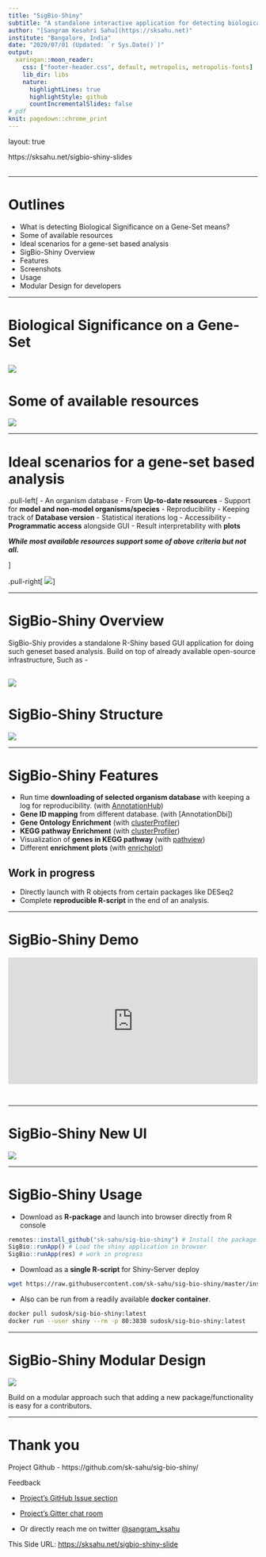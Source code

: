 ```yaml
---
title: "SigBio-Shiny"
subtitle: "A standalone interactive application for detecting biological significance on a Gene-Set"
author: "[Sangram Kesahri Sahu](https://sksahu.net)"
institute: "Bangalore, India"
date: "2020/07/01 (Updated: `r Sys.Date()`)"
output:
  xaringan::moon_reader:
    css: ["footer-header.css", default, metropolis, metropolis-fonts]
    lib_dir: libs
    nature:
      highlightLines: true
      highlightStyle: github
      countIncrementalSlides: false
# pdf
knit: pagedown::chrome_print
---
```


layout: true

<div class="my-footer"><span>
https://sksahu.net/sigbio-shiny-slides    
&emsp;&emsp;&emsp;&emsp;&emsp;&emsp;&emsp;&emsp;&emsp;</span></div> 

---

# Outlines

- What is detecting Biological Significance on a Gene-Set means?
- Some of available resources
- Ideal scenarios for a gene-set based analysis
- SigBio-Shiny Overview
- Features
- Screenshots
- Usage
- Modular Design for developers

---

# Biological Significance on a Gene-Set

![](img/geneset-analysis-overview.png)
---

# Some of available resources 

![](img/geneset-other-resource.png)

---

# Ideal scenarios for a gene-set based analysis

.pull-left[
- An organism database
  - From **Up-to-date resources**
  - Support for **model and non-model organisms/species**
- Reproducibility
  - Keeping track of **Database version**
  - Statistical iterations log
- Accessibility
  - **Programmatic access** alongside GUI
  - Result interpretability with **plots**

***While most available resources support some of above criteria but not all.***

]

.pull-right[
![](img/geneset-reproducibility.png)
]

---

# SigBio-Shiny Overview

SigBio-Shiy provides a standalone R-Shiny based GUI application for doing such geneset based analysis. Build on top of already available open-source infrastructure, Such as - 

![](img/SigBio-Shiny-Overview.png)
---

# SigBio-Shiny Structure

![](img/SigBio-Shiny-Structure.png)

---

# SigBio-Shiny Features

- Run time **downloading of selected organism database** with keeping a log for reproducibility. (with [AnnotationHub])
- **Gene ID mapping** from different database. (with [AnnotationDbi])
- **Gene Ontology Enrichment** (with [clusterProfiler])
- **KEGG pathway Enrichment** (with [clusterProfiler])
- Visualization of **genes in KEGG pathway** (with [pathview])
- Different **enrichment plots** (with [enrichplot])

[AnnotationHub]: https://bioconductor.org/packages/release/bioc/html/AnnotationHub.html
[clusterProfiler]: https://bioconductor.org/packages/release/bioc/html/clusterProfiler.html
[pathview]: https://bioconductor.org/packages/release/bioc/html/pathview.html
[enrichplot]: https://www.bioconductor.org/packages/release/bioc/html/enrichplot.html

## Work in progress

- Directly launch with R objects from certain packages like DESeq2
- Complete **reproducible R-script** in the end of an analysis.

---

# SigBio-Shiny Demo

<div style="position: relative; padding-bottom: 56.25%; height: 0; overflow: hidden;">
<iframe src="https://www.youtube.com/embed/Ij-pPLaXUAc" style="position: absolute; top: 0; left: 0; width: 100%; height: 90%; border:0;" allowfullscreen></iframe>
</div>

---

# SigBio-Shiny New UI

![](img/screenshots/screenshot-new-1.png)

---

# SigBio-Shiny Usage

- Download as **R-package** and launch into browser directly from R console 

```r
remotes::install_github("sk-sahu/sig-bio-shiny") # Install the package
SigBio::runApp() # Load the shiny application in browser
SigBio::runApp(res) # work in progress
```

- Download as a **single R-script** for Shiny-Server deploy 

```bash
wget https://raw.githubusercontent.com/sk-sahu/sig-bio-shiny/master/inst/app/app.R -O sig-bio-shiny-app.R
```

- Also can be run from a readily available **docker container**.

```bash
docker pull sudosk/sig-bio-shiny:latest
docker run --user shiny --rm -p 80:3838 sudosk/sig-bio-shiny:latest

```

---

# SigBio-Shiny Modular Design

![](img/SigBio-Shiny-Modular.png)

Build on a modular approach such that adding a new package/functionality is easy for a contributors. 

---

# Thank you 

Project Github - https://github.com/sk-sahu/sig-bio-shiny/

Feedback 

- [Project's GitHub Issue section](https://github.com/sk-sahu/sig-bio-shiny/issues) 

- [Project's Gitter chat room](https://gitter.im/sig-bio-shiny/community)

- Or directly reach me on twitter [@sangram_ksahu](https://twitter.com/sangram_ksahu)

This Side URL: [https://sksahu.net/sigbio-shiny-slide](https://sksahu.net/sigbio-shiny-slides)


